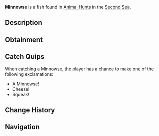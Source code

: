 {{FishInfobox
|image          = Minnowse.png
|rarity         = Limited
|event          = Animal Hunt
|sea            = Second Sea
|location       = [[Animals - Sea 2]]
|sublocation    = 
|sources        = Fishing Rod
|radar_location = 
|prog_speed     = +15
|xp             = 425
|weather        = Foggy
|time           = 
|season         = Spring
|bait           = Flakes
|base_weight    = 1.7
|base_value     = 250
|weight_range   = 1.2
|base_chance    = 100
|base_resil     = 120
}}
'''Minnowse''' is a {{Rarity|Limited}} fish found in [[Animal Hunt]]s in the [[Second Sea]].

== Description ==
{{Description|A tiny swimmer with twitching whiskers, scurrying through the shallows.|Bestiary Entry}}

== Obtainment ==
{{Description|It squeaks where the fog blankets the morning tide.|Bestiary Hint}}
{{Fish Availability|
Animal Hunt/Second Sea
|top_rods      = 
Flimsy Rod\330900.64\540521.74;
Firefly Rod\314843.1\571714.83;
Training Rod\314784.36\NaN;
Adventurer's Rod\272890.58\539649.84;
Candy Cane Rod\263661.13\307136.94;
Fischer's Rod\248770.98\276335.86;
Azure Of Lagoon\248478.74\365083.02;
Frog Rod\233337.33\363304.92;
Long Rod\209750.27\347994.9;
Free Spirit Rod\258082.11\287295.56;
Astralhook Rod\236496.58\17415.31;
Blazebringer Rod\226321.37\328657.67;
Verdant Shear Rod\213968.45\269378.6;
Trident Rod\197393.49\195026.25;
Ethereal Prism Rod\180979.24\215335.36;
No-Life Rod\179770.61\177590.13;
Seraphic Rod\176458.54\174342.36;
Challenger's Rod\175098.46\173845.39;
Rod Of The Exalted One\171747.39\185146.57;
Depthseeker Rod\170584.11\176495.8;
Rod Of The Forgotten Fang\170407.4\166554.3;
Avalanche Rod\170074.89\177856.11;
Volcanic Rod\169600.68\169040.44;
Rod Of The Depths\169269.12\164590.41;
Zeus Rod\169193.13\168634.24;
Steady Rod\138878.72\185039.78
|recommended   = Free Spirit Rod
}}

== Catch Quips ==
When catching a Minnowse, the player has a chance to make one of the following exclamations:
* A Minnowse!
* Cheese!
* Squeak!

== Change History ==
{{Change History|{{subst:Current Version}}}}

== Navigation ==
{{Fish Navbox|Animals - Sea 2}}